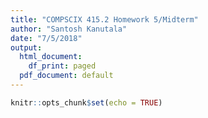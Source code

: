 ```yaml
---
title: "COMPSCIX 415.2 Homework 5/Midterm"
author: "Santosh Kanutala"
date: "7/5/2018"
output:
  html_document:
    df_print: paged
  pdf_document: default
---
```


```r
knitr::opts_chunk$set(echo = TRUE)
```

```r

```







